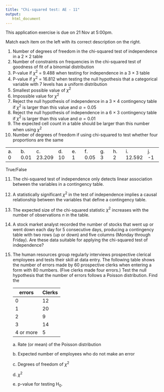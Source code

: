 ```yaml
---
title: "Chi-squared test: AE - 11"
output: 
   html_document
---
```


::: callout-important
This application exercise is due on 21 Nov at 5:00pm.
:::

Match each item on the left with its correct description on the right.

1.  Number of degrees of freedom in the chi-squared test of independence in a 2 × 2 table
2.  Number of constraints on frequencies in the chi-squared test of goodness of fit of a binomial distribution
3.  P-value if $\chi^2$ = 9.488 when testing for independence in a 3 × 3 table
4.  P-value if $\chi^2$ = 16.812 when testing the null hypothesis that a categorical variable with 7 levels has a uniform distribution
5.  Smallest possible value of $\chi^2$
6.  Impossible value for $\chi^2$
7.  Reject the null hypothesis of independence in a 3 × 4 contingency table if $\chi^2$ is larger than this value and $\alpha = 0.05$
8.  Reject the null hypothesis of independence in a 6 × 3 contingency table if $\chi^2$ is larger than this value and $\alpha = 0.01$
9.  The expected cell count in a table should be larger than this number when using $\chi^2$
10. Number of degrees of freedom if using chi-squared to test whether four proportions are the same

|       |          |            |        |       |          |       |       |            |        |
|--------|--------|--------|--------|--------|--------|--------|--------|--------|--------|
| a\. 0 | b\. 0.01 | c\. 23.209 | d\. 10 | e\. 1 | f\. 0.05 | g\. 3 | h\. 2 | i\. 12.592 | j\. -1 |

True/False

11. The chi-squared test of independence only detects linear association between the variables in a contingency table.

12. A statistically significant $\chi^2$ in the test of independence implies a causal relationship between the variables that define a contingency table.

13. The expected size of the chi-squared statistic $\chi^2$ increases with the number of observations $n$ in the table.

14. A stock market analyst recorded the number of stocks that went up or went down each day for 5 consecutive days, producing a contingency table with two rows (up or down) and five columns (Monday through Friday). Are these data suitable for applying the chi-squared test of independence?

15. The human resources group regularly interviews prospective clerical employees and tests their skill at data entry. The following table shows the number of errors made by 60 prospective clerks when entering a form with 80 numbers. (Five clerks made four errors.) Test the null hypothesis that the number of errors follows a Poisson distribution. Find the

    | errors    | Clerks |
    |-----------|--------|
    | 0         | 12     |
    | 1         | 20     |
    | 2         | 9      |
    | 3         | 14     |
    | 4 or more | 5      |

    a\. Rate (or mean) of the Poisson distribution

    b\. Expected number of employees who do not make an error

    c\. Degrees of freedom of $\chi^2$

    d\. $\chi^2$

    e\. p-value for testing H~0~.
